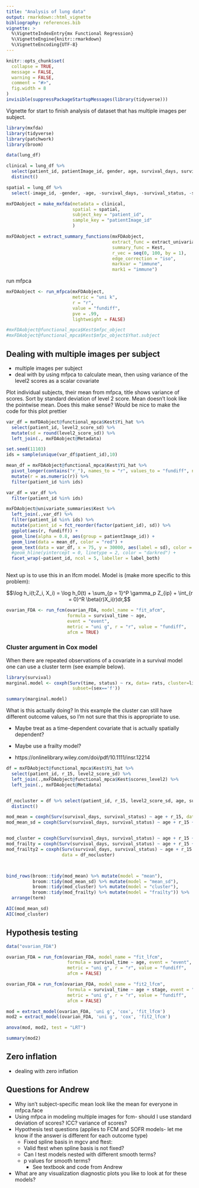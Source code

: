 ```yaml
---
title: "Analysis of lung data"
output: rmarkdown::html_vignette
bibliography: references.bib
vignette: >
  %\VignetteIndexEntry{mx Functional Regression}
  %\VignetteEngine{knitr::rmarkdown}
  %\VignetteEncoding{UTF-8}
---
```


```r
knitr::opts_chunk$set(
  collapse = TRUE,
  message = FALSE,
  warning = FALSE,
  comment = "#>",
  fig.width = 8
)
invisible(suppressPackageStartupMessages(library(tidyverse)))
```

Vignette for start to finish analysis of dataset that has multiple images per subject.

```r
library(mxfda)
library(tidyverse)
library(patchwork)
library(broom)
```


```r
data(lung_df)

clinical = lung_df %>%
  select(patient_id, patientImage_id, gender, age, survival_days, survival_status, stage) %>%
  distinct()

spatial = lung_df %>%
  select(-image_id, -gender, -age, -survival_days, -survival_status, -stage)

mxFDAobject = make_mxfda(metadata = clinical,
                         spatial = spatial,
                         subject_key = "patient_id",
                         sample_key = "patientImage_id"
                         )

mxFDAobject = extract_summary_functions(mxFDAobject, 
                                        extract_func = extract_univariate,
                                        summary_func = Kest,
                                        r_vec = seq(0, 100, by = 1),
                                        edge_correction = "iso",
                                        markvar = "immune",
                                        mark1 = "immune")

```

run mfpca

```r
mxFDAobject <- run_mfpca(mxFDAobject, 
                         metric = "uni k", 
                         r = "r", 
                         value = "fundiff",
                         pve = .99,
                         lightweight = FALSE)

#mxFDAobject@functional_mpca$Kest$mfpc_object
#mxFDAobject@functional_mpca$Kest$mfpc_object$Yhat.subject
```


## Dealing with multiple images per subject

* multiple images per subject
* deal with by using mfpca to calculate mean, then using variance of the level2 scores as a scalar covariate



Plot individual subjects, their mean from mfpca, title shows variance of scores. Sort by standard deviation of level 2 score. Mean doesn't look like the pointwise mean. Does this make sense? Would be nice to make the code for this plot prettier

```r
var_df = mxFDAobject@functional_mpca$Kest$Yi_hat %>%
  select(patient_id, level2_score_sd) %>%
  mutate(sd = round(level2_score_sd)) %>%
  left_join(., mxFDAobject@Metadata)

set.seed(11103)
ids = sample(unique(var_df$patient_id),10)

mean_df = mxFDAobject@functional_mpca$Kest$Yi_hat %>%
  pivot_longer(contains("r_"), names_to = "r", values_to = "fundiff", names_prefix = "r_") %>%
  mutate(r = as.numeric(r)) %>%
  filter(patient_id %in% ids)

var_df = var_df %>%
  filter(patient_id %in% ids)

mxFDAobject@univariate_summaries$Kest %>%
  left_join(.,var_df) %>%
  filter(patient_id %in% ids) %>%
  mutate(patient_id = fct_reorder(factor(patient_id), sd)) %>%
  ggplot(aes(r, fundiff)) +
  geom_line(alpha = 0.8, aes(group = patientImage_id)) +
  geom_line(data = mean_df, color = "red") +
  geom_text(data = var_df, x = 75, y = 30000, aes(label = sd), color = "blue") +
  #geom_hline(yintercept = 0, linetype = 2, color = "darkred") +
  facet_wrap(~patient_id, ncol = 5, labeller = label_both)
  
```



Next up is to use this in an lfcm model. Model is (make more specific to this problem):


$$\log h_i(t;Z_i, X_i) = \log h_0(t) + \sum_{p = 1}^P \gamma_p Z_{ip} + \int_{r = 0}^R \beta(r)X_i(r)dr,$$

```r
ovarian_FDA <- run_fcm(ovarian_FDA, model_name = "fit_afcm", 
                       formula = survival_time ~ age, 
                       event = "event",
                       metric = "uni g", r = "r", value = "fundiff",
                       afcm = TRUE)
```


### Cluster argument in Cox model

When there are repeated observations of a covariate in a survival model one can use a cluster term (see example below).

```r
library(survival)
marginal.model <- coxph(Surv(time, status) ~ rx, data= rats, cluster=litter,
                         subset=(sex=='f'))

summary(marginal.model)
```

What is this actually doing? In this example the cluster can still have different outcome values, so I'm not sure that this is appropriate to use. 

* Maybe treat as a time-dependent covariate that is actually spatially dependent?
* Maybe use a frailty model?

* https://onlinelibrary.wiley.com/doi/pdf/10.1111/insr.12214


```r
df = mxFDAobject@functional_mpca$Kest$Yi_hat %>%
  select(patient_id, r_15, level2_score_sd) %>%
  left_join(.,mxFDAobject@functional_mpca$Kest$scores_level2) %>%
  left_join(., mxFDAobject@Metadata)


df_nocluster = df %>% select(patient_id, r_15, level2_score_sd, age, survival_days, survival_status) %>%
  distinct()

mod_mean = coxph(Surv(survival_days, survival_status) ~ age + r_15, data = df_nocluster) 
mod_mean_sd = coxph(Surv(survival_days, survival_status) ~ age + r_15 + level2_score_sd, data = df_nocluster) 


mod_cluster = coxph(Surv(survival_days, survival_status) ~ age + r_15 + level2_1, data = df, cluster = patient_id)
mod_frailty = coxph(Surv(survival_days, survival_status) ~ age + r_15 + level2_1 + frailty(patient_id), data = df)
mod_frailty2 = coxph(Surv(survival_days, survival_status) ~ age + r_15 + level2_1+ frailty(patient_id), 
                     data = df_nocluster)



bind_rows(broom::tidy(mod_mean) %>% mutate(model = "mean"),
          broom::tidy(mod_mean_sd) %>% mutate(model = "mean_sd"),
          broom::tidy(mod_cluster) %>% mutate(model = "cluster"),
          broom::tidy(mod_frailty) %>% mutate(model = "frailty")) %>%
  arrange(term)

AIC(mod_mean_sd)
AIC(mod_cluster)
```






## Hypothesis testing

```r
data("ovarian_FDA")

ovarian_FDA = run_fcm(ovarian_FDA, model_name = "fit_lfcm",
                       formula = survival_time ~ age, event = "event",
                       metric = "uni g", r = "r", value = "fundiff",
                       afcm = FALSE)

ovarian_FDA = run_fcm(ovarian_FDA, model_name = "fit2_lfcm",
                       formula = survival_time ~ age + stage, event = "event",
                       metric = "uni g", r = "r", value = "fundiff",
                       afcm = FALSE)

```



```r
mod = extract_model(ovarian_FDA, 'uni g', 'cox', 'fit_lfcm')
mod2 = extract_model(ovarian_FDA, 'uni g', 'cox', 'fit2_lfcm')

anova(mod, mod2, test = "LRT")


```



```r
summary(mod2)
```


## Zero inflation

* dealing with zero inflation


## Questions for Andrew

* Why isn't subject-specific mean look like the mean for everyone in mfpca.face
* Using mfpca in modeling multiple images for fcm- should I use standard deviation of scores? ICC? variance of scores?
* Hypothesis test questions (applies to FCM and SOFR models- let me know if the answer is different for each outcome type)
  * Fixed spline basis in mgcv and ftest:
  * Valid ftest when spline basis is not fixed?
  * Can I test models nested with different smooth terms?
  * p values for smooth terms? 
    * See textbook and code from Andrew
* What are any visualization diagnostic plots you like to look at for these models?
